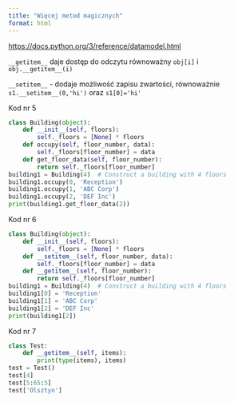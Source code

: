 ```yaml
---
title: "Więcej metod magicznych"
format: html
---
```


<https://docs.python.org/3/reference/datamodel.html>



`__getitem__` daje dostęp do odczytu równoważny `obj[i]` i `obj.__getitem__(i)`

`__setitem__` - dodaje możliwość zapisu zwartości, równoważnie `s1.__setitem__(0,'hi')` oraz `s1[0]='hi'`

Kod nr 5

```python
class Building(object):
    def __init__(self, floors):
        self._floors = [None] * floors
    def occupy(self, floor_number, data):
        self._floors[floor_number] = data
    def get_floor_data(self, floor_number):
        return self._floors[floor_number]
building1 = Building(4)  # Construct a building with 4 floors
building1.occupy(0, 'Reception')
building1.occupy(1, 'ABC Corp')
building1.occupy(2, 'DEF Inc')
print(building1.get_floor_data(2))
```

Kod nr 6
```python
class Building(object):
    def __init__(self, floors):
        self._floors = [None] * floors
    def __setitem__(self, floor_number, data):
        self._floors[floor_number] = data
    def __getitem__(self, floor_number):
        return self._floors[floor_number]
building1 = Building(4)  # Construct a building with 4 floors
building1[0] = 'Reception'
building1[1] = 'ABC Corp'
building1[2] = 'DEF Inc'
print(building1[2])
```

Kod nr 7

```python
class Test:
    def __getitem__(self, items):
        print(type(items), items)
test = Test()
test[4]
test[5:65:5]
test['Olsztyn']
```